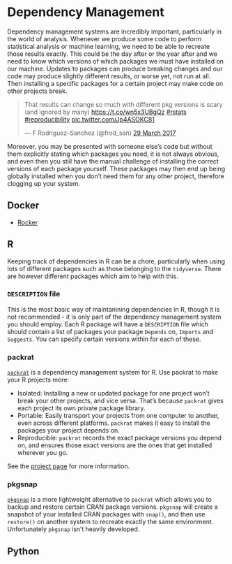 # Dependency Management {#deps}

Dependency management systems are incredibly important, particularly in the world of analysis. Whenever we produce some code to perform statistical analysis or machine learning, we need to be able to recreate those results exactly. This could be the day after or the year after and we need to know which versions of which packages we must have installed on our machine. Updates to packages can produce breaking changes and our code may produce slightly different results, or worse yet, not run at all. Then installing a specific packages for a certain project may make code on other projects break.

<blockquote class="twitter-tweet tw-align-center" data-lang="en-gb"><p lang="en" dir="ltr">That results can change so much with different pkg versions is scary (and ignored by many) <a href="https://t.co/wn5x3UBgQz">https://t.co/wn5x3UBgQz</a> <a href="https://twitter.com/hashtag/rstats?src=hash">#rstats</a> <a href="https://twitter.com/hashtag/reproducibility?src=hash">#reproducibility</a> <a href="https://t.co/Jp4ASOKC81">pic.twitter.com/Jp4ASOKC81</a></p>&mdash; F Rodriguez-Sanchez (@frod_san) <a href="https://twitter.com/frod_san/status/847085478469947392">29 March 2017</a></blockquote>
<script async src="//platform.twitter.com/widgets.js" charset="utf-8"></script>

Moreover, you may be presented with someone else's code but without them explicitly stating which packages you need, it is not always obvious, and even then you still have the manual challenge of installing the correct versions of each package yourself. These packages may then end up being globally installed when you don't need them for any other project, therefore clogging up your system.

## Docker

* [Rocker](https://github.com/rocker-org/rocker)

## R

Keeping track of dependencies in R can be a chore, particularly when using lots of different packages such as those belonging to the `tidyverse`. There are however different packages which aim to help with this.

### `DESCRIPTION` file
This is the most basic way of maintanining dependencies in R, though it is not recommended - it is only part of the dependency management system you should employ. Each R package will have a `DESCRIPTION` file which should contain a list of packages your package `Depends` on, `Imports` and `Suggests`. You can specify certain versions within for each of these.

### packrat

[`packrat`](https://rstudio.github.io/packrat/) is a dependency management system for R. Use packrat to make your R projects more:

* Isolated: Installing a new or updated package for one project won't break your other projects, and vice versa. That's because `packrat` gives each project its own private package library.
* Portable: Easily transport your projects from one computer to another, even across different platforms. `packrat` makes it easy to install the packages your project depends on.
* Reproducible: `packrat` records the exact package versions you depend on, and ensures those exact versions are the ones that get installed wherever you go.

See the [project page](http://rstudio.github.io/packrat/) for more information.

### pkgsnap

[`pkgsnap`](https://github.com/mangothecat/pkgsnap) is a more lightweight alternative to `packrat` which allows you to backup and restore certain CRAN package versions. `pkgsnap` will create a snapshot of your installed CRAN packages with `snap()`, and then use `restore()` on another system to recreate exactly the same environment. Unfortunately `pkgsnap` isn't heavily developed.

## Python